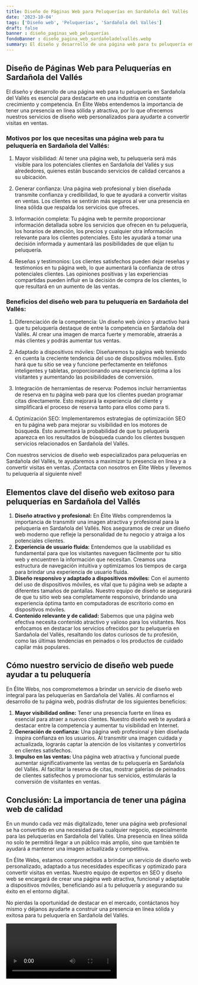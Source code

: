 ```yaml
---
title: Diseño de Páginas Web para Peluquerías en Sardañola del Vallés
date: '2023-10-04'
tags: ['Diseño web', 'Peluquerías', 'Sardañola del Vallés']
draft: false
banner : diseño_paginas_web_peluquerías
fondoBanner : diseño_pagina_web_sardañoladelvallés.webp
summary: El diseño y desarrollo de una página web para tu peluquería en Sardañola del Vallés es esencial para destacarte en una industria en constante crecimiento y competencia. En Élite Webs entendemos la importancia de tener una presencia en línea sólida y atractiva, por lo que ofrecemos nuestros servicios de diseño web personalizados para ayudarte a convertir visitas en ventas.
---
```


## Diseño de Páginas Web para Peluquerías en Sardañola del Vallés

El diseño y desarrollo de una página web para tu peluquería en Sardañola del Vallés es esencial para destacarte en una industria en constante crecimiento y competencia. En Élite Webs entendemos la importancia de tener una presencia en línea sólida y atractiva, por lo que ofrecemos nuestros servicios de diseño web personalizados para ayudarte a convertir visitas en ventas.

### Motivos por los que necesitas una página web para tu peluquería en Sardañola del Vallés:

1. Mayor visibilidad: Al tener una página web, tu peluquería será más visible para los potenciales clientes en Sardañola del Vallés y sus alrededores, quienes están buscando servicios de calidad cercanos a su ubicación.

2. Generar confianza: Una página web profesional y bien diseñada transmite confianza y credibilidad, lo que te ayudará a convertir visitas en ventas. Los clientes se sentirán más seguros al ver una presencia en línea sólida que respalda los servicios que ofreces.

3. Información completa: Tu página web te permite proporcionar información detallada sobre los servicios que ofrecen en tu peluquería, los horarios de atención, los precios y cualquier otra información relevante para los clientes potenciales. Esto les ayudará a tomar una decisión informada y aumentará las posibilidades de que elijan tu peluquería.

4. Reseñas y testimonios: Los clientes satisfechos pueden dejar reseñas y testimonios en tu página web, lo que aumentará la confianza de otros potenciales clientes. Las opiniones positivas y las experiencias compartidas pueden influir en la decisión de compra de los clientes, lo que resultará en un aumento de las ventas.

### Beneficios del diseño web para tu peluquería en Sardañola del Vallés:

1. Diferenciación de la competencia: Un diseño web único y atractivo hará que tu peluquería destaque de entre la competencia en Sardañola del Vallés. Al crear una imagen de marca fuerte y memorable, atraerás a más clientes y podrás aumentar tus ventas.

2. Adaptado a dispositivos móviles: Diseñaremos tu página web teniendo en cuenta la creciente tendencia del uso de dispositivos móviles. Esto hará que tu sitio se vea y funcione perfectamente en teléfonos inteligentes y tabletas, proporcionando una experiencia óptima a los visitantes y aumentando las posibilidades de conversión.

3. Integración de herramientas de reserva: Podemos incluir herramientas de reserva en tu página web para que los clientes puedan programar citas directamente. Esto mejorará la experiencia del cliente y simplificará el proceso de reserva tanto para ellos como para ti.

4. Optimización SEO: Implementaremos estrategias de optimización SEO en tu página web para mejorar su visibilidad en los motores de búsqueda. Esto aumentará la probabilidad de que tu peluquería aparezca en los resultados de búsqueda cuando los clientes busquen servicios relacionados en Sardañola del Vallés.

Con nuestros servicios de diseño web especializados para peluquerías en Sardañola del Vallés, te ayudaremos a maximizar tu presencia en línea y a convertir visitas en ventas. ¡Contacta con nosotros en Élite Webs y llevemos tu peluquería al siguiente nivel!

<GifSeo />

<Cta />

## Elementos clave del diseño web exitoso para peluquerías en Sardañola del Vallés

1. **Diseño atractivo y profesional:** En Élite Webs comprendemos la importancia de transmitir una imagen atractiva y profesional para la peluquería en Sardañola del Vallés. Nos aseguramos de crear un diseño web moderno que refleje la personalidad de tu negocio y atraiga a los potenciales clientes.
2. **Experiencia de usuario fluida:** Entendemos que la usabilidad es fundamental para que los visitantes naveguen fácilmente por tu sitio web y encuentren la información que necesitan. Creamos una estructura de navegación intuitiva y optimizamos los tiempos de carga para brindar una experiencia de usuario fluida.
3. **Diseño responsivo y adaptado a dispositivos móviles:** Con el aumento del uso de dispositivos móviles, es vital que tu página web se adapte a diferentes tamaños de pantallas. Nuestro equipo de diseño se asegurará de que tu sitio web sea completamente responsivo, brindando una experiencia óptima tanto en computadoras de escritorio como en dispositivos móviles.
4. **Contenido relevante y de calidad:** Sabemos que una página web efectiva necesita contenido atractivo y valioso para los visitantes. Nos enfocamos en destacar los servicios ofrecidos por tu peluquería en Sardañola del Vallés, resaltando los datos curiosos de tu profesión, como las últimas tendencias en peinados o los productos de cuidado capilar más populares.

## Cómo nuestro servicio de diseño web puede ayudar a tu peluquería

En Élite Webs, nos comprometemos a brindar un servicio de diseño web integral para las peluquerías en Sardañola del Vallés. Al confiarnos el desarrollo de tu página web, podrás disfrutar de los siguientes beneficios:

1. **Mayor visibilidad online:** Tener una presencia fuerte en línea es esencial para atraer a nuevos clientes. Nuestro diseño web te ayudará a destacar entre la competencia y aumentar tu visibilidad en Internet.
2. **Generación de confianza:** Una página web profesional y bien diseñada inspira confianza en los usuarios. Al transmitir una imagen cuidada y actualizada, lograrás captar la atención de los visitantes y convertirlos en clientes satisfechos.
3. **Impulso en las ventas:** Una página web atractiva y funcional puede aumentar significativamente las ventas de tu peluquería en Sardañola del Vallés. Al facilitar la reserva de citas, mostrar galerías de peinados de clientes satisfechos y promocionar tus servicios, estimularás la conversión de visitantes en ventas.

## Conclusión: La importancia de tener una página web de calidad

En un mundo cada vez más digitalizado, tener una página web profesional se ha convertido en una necesidad para cualquier negocio, especialmente para las peluquerías en Sardañola del Vallés. Una presencia en línea sólida no solo te permitirá llegar a un público más amplio, sino que también te ayudará a mantener una imagen actualizada y competitiva.

En Élite Webs, estamos comprometidos a brindar un servicio de diseño web personalizado, adaptado a tus necesidades específicas y optimizado para convertir visitas en ventas. Nuestro equipo de expertos en SEO y diseño web se encargará de crear una página web atractiva, funcional y adaptable a dispositivos móviles, beneficiando así a tu peluquería y asegurando su éxito en el entorno digital.

No pierdas la oportunidad de destacar en el mercado, contáctanos hoy mismo y déjanos ayudarte a construir una presencia en línea sólida y exitosa para tu peluquería en Sardañola del Vallés.

<Video />

<CtaBot job='Peluquerías' city='Sardañola del Vallés'/>

<Gmaps query='Sardañola del Vallés+españa+maps' />